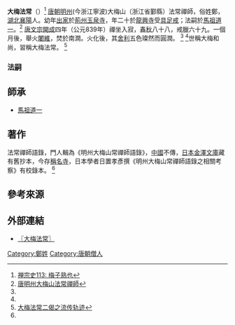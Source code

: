 '''大梅法常'''（{{bd|752年||839年}}）<ref name="大梅法常">[https://www.jianshu.com/p/4a78008f8d4b 禅宗史113: 梅子熟也]</ref> [[唐朝|唐朝]][[明州|明州]](今浙江寧波)大梅山（浙江省鄞縣）法常禪師，俗姓鄭，[[湖北|湖北]][[襄陽|襄陽]]人。幼年[[出家|出家]]於[[荊州|荊州]][[玉泉寺|玉泉寺]]，年二十於[[龍興寺|龍興寺]]受[[具足戒|具足戒]]；法嗣於[[馬祖道一|馬祖道一]]。<ref name="法常禪師">[https://www.ctworld.org.tw/monthly/216/k01.htm 唐明州大梅山法常禪師]</ref> [[唐|唐]][[文宗|文宗]][[開成|開成]]四年（公元839年）禪坐入寂，[[春秋|春秋]]八十八，戒臘六十九。一個月後，舉火[[闍維|闍維]]，焚於南澗。火化後，其[[舍利|舍利]]五色璨然而圓潤。 <ref name="大梅法常"/> <ref name="法常禪師"/>世稱大梅和尚，習稱大梅法常。 <ref name="大梅和尚">[https://www.pinshiwen.com/shishu/yanjiu/20191202254844.html 大梅法常二偈之流传轨迹]</ref> 

===法嗣===
==師承==
*[[馬祖道一|馬祖道一]]

==著作==
法常禪師語錄，門人輯為《明州大梅山常禪師語錄》，[[中國|中國]]不傳，[[日本|日本]][[金澤文庫|金澤文庫]]藏有舊抄本，今存[[稱名寺|稱名寺]]，日本學者日置孝彥撰《明州大梅山常禪師語錄之相關考察》有校錄本。 <ref name="大梅和尚"/>

== 參考來源 ==
{{reflist}}

==外部連結==
*[http://damoculture.com/news_show.asp?infoid=844 〖大梅法常〗] {{Wayback|url=http://damoculture.com/news_show.asp?infoid=844 |date=20160406042506 }}

[[Category:鄭姓|Category:鄭姓]]
[[Category:唐朝僧人|Category:唐朝僧人]]